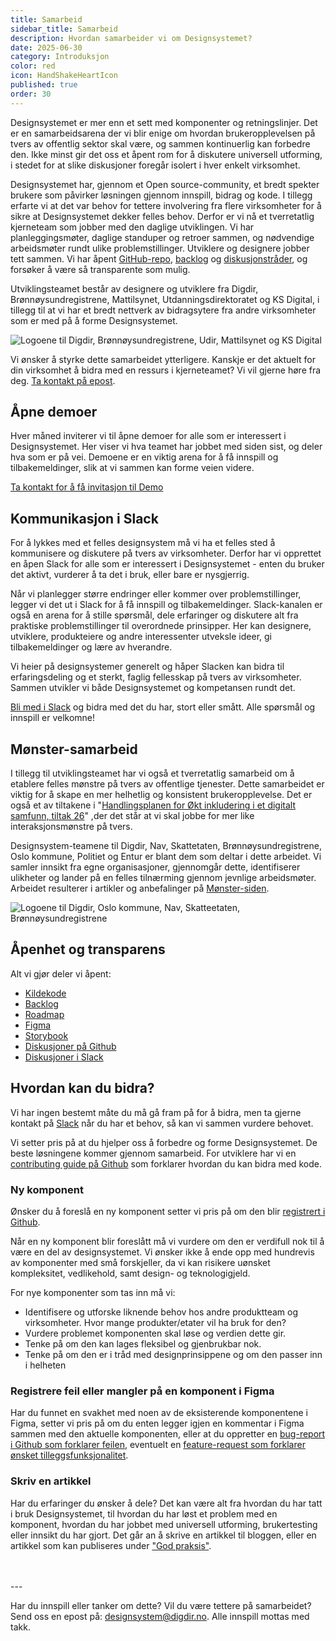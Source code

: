 ```yaml
---
title: Samarbeid
sidebar_title: Samarbeid
description: Hvordan samarbeider vi om Designsystemet?
date: 2025-06-30
category: Introduksjon
color: red
icon: HandShakeHeartIcon
published: true
order: 30
---
```


Designsystemet er mer enn et sett med komponenter og retningslinjer. Det er en samarbeidsarena der vi blir enige om hvordan brukeropplevelsen på tvers av offentlig sektor skal være, og sammen kontinuerlig kan forbedre den. Ikke minst gir det oss et åpent rom for å diskutere universell utforming, i stedet for at slike diskusjoner foregår isolert i hver enkelt virksomhet.

Designsystemet har, gjennom et Open source-community, et bredt spekter brukere som påvirker løsningen gjennom innspill, bidrag og kode. I tillegg erfarte vi at det var behov for tettere involvering fra flere virksomheter for å sikre at Designsystemet dekker felles behov. Derfor er vi nå et tverretatlig kjerneteam som jobber med den daglige utviklingen. Vi har planleggingsmøter, daglige standuper og retroer sammen, og nødvendige arbeidsmøter rundt ulike problemstillinger. Utviklere og designere jobber tett sammen. Vi har åpent [GitHub-repo](https://github.com/digdir/designsystemet), [backlog](https://github.com/orgs/digdir/projects/3) og [diskusjonstråder](https://github.com/digdir/designsystemet/discussions), og forsøker å være så transparente som mulig.

Utviklingsteamet består av designere og utviklere fra Digdir, Brønnøysundregistrene, Mattilsynet, Utdanningsdirektoratet og KS Digital, i tillegg til at vi har et bredt nettverk av bidragsytere fra andre virksomheter som er med på å forme Designsystemet.

<Image
  src="/img/utviklingsteam.png"
  alt="Logoene til Digdir, Brønnøysundregistrene, Udir, Mattilsynet og KS Digital"
  boxShadow={false}
/>

Vi ønsker å styrke dette samarbeidet ytterligere. Kanskje er det aktuelt for din virksomhet å bidra med en ressurs i kjerneteamet? Vi vil gjerne høre fra deg. [Ta kontakt på epost](mailto:designsystem@digdir.no). 

## Åpne demoer
Hver måned inviterer vi til åpne demoer for alle som er interessert i Designsystemet. Her viser vi hva teamet har jobbet med siden sist, og deler hva som er på vei. Demoene er en viktig arena for å få innspill og tilbakemeldinger, slik at vi sammen kan forme veien videre.

[Ta kontakt for å få invitasjon til Demo](mailto:designsystem@digdir.no)

## Kommunikasjon i Slack

For å lykkes med et felles designsystem må vi ha et felles sted å kommunisere og diskutere på tvers av virksomheter. Derfor har vi opprettet en åpen Slack for alle som er interessert i Designsystemet - enten du bruker det aktivt, vurderer å ta det i bruk, eller bare er nysgjerrig.

Når vi planlegger større endringer eller kommer over problemstillinger, legger vi det ut i Slack for å få innspill og tilbakemeldinger. Slack-kanalen er også en arena for å stille spørsmål, dele erfaringer og diskutere alt fra praktiske problemstillinger til overordnede prinsipper. Her kan designere, utviklere, produkteiere og andre interessenter utveksle ideer, gi tilbakemeldinger og lære av hverandre.

Vi heier på designsystemer generelt og håper Slacken kan bidra til erfaringsdeling og et sterkt, faglig fellesskap på tvers av virksomheter. Sammen utvikler vi både Designsystemet og kompetansen rundt det.

[Bli med i Slack](https://designsystemet.no/slack) og bidra med det du har, stort eller smått. Alle spørsmål og innspill er velkomne!

## Mønster-samarbeid
I tillegg til utviklingsteamet har vi også et tverretatlig samarbeid om å etablere felles mønstre på tvers av offentlige tjenester. Dette samarbeidet er viktig for å skape en mer helhetlig og konsistent brukeropplevelse. Det er også et av tiltakene i "[Handlingsplanen for Økt inkludering i et digitalt samfunn, tiltak 26](https://www.regjeringen.no/no/dokumenter/handlingsplan-for-auka-inkludering-i-eit-digitalt-samfunn/id2984233/)" ,der det står at vi skal jobbe for mer like interaksjonsmønstre på tvers.

Designsystem-teamene til Digdir, Nav, Skattetaten, Brønnøysundregistrene, Oslo kommune, Politiet og Entur er blant dem som deltar i dette arbeidet. Vi samler innsikt fra egne organisasjoner, gjennomgår dette, identifiserer ulikheter og lander på en felles tilnærming gjennom jevnlige arbeidsmøter. Arbeidet resulterer i artikler og anbefalinger på [Mønster-siden](https://www.designsystemet.no/no/patterns).

<Image
  src="/img/logo-monstre.png"
  alt="Logoene til Digdir, Oslo kommune, Nav, Skatteetaten, Brønnøysundregistrene"
  boxShadow={false}
  caption="Digdir, Nav, Skatteetaten, Oslo kommune og Brønnøysundregistren er blant dem som deltar i arbeidet om å etablere felles mønstre på tvers"
/>

## Åpenhet og transparens
Alt vi gjør deler vi åpent:
- [Kildekode](https://github.com/digdir/designsystemet)
- [Backlog](https://github.com/orgs/digdir/projects/3/views/1)
- [Roadmap](https://github.com/orgs/digdir/projects/3/views/30)
- [Figma](https://www.figma.com/@designsystemet)
- [Storybook](https://storybook.designsystemet.no)
- [Diskusjoner på Github](https://github.com/digdir/designsystemet/discussions)
- [Diskusjoner i Slack](https://www.designsystemet.no/slack)


## Hvordan kan du bidra?

Vi har ingen bestemt måte du må gå fram på for å bidra, men ta gjerne kontakt på [Slack](https://designsystemet.no/slack) når du har et behov, så kan vi sammen vurdere behovet.

Vi setter pris på at du hjelper oss å forbedre og forme Designsystemet. De beste løsningene kommer gjennom samarbeid. For utviklere har vi en [contributing guide på Github](https://github.com/digdir/designsystemet/blob/main/CONTRIBUTING.md) som forklarer hvordan du kan bidra med kode. 

### Ny komponent

Ønsker du å foreslå en ny komponent setter vi pris på om den blir [registrert i Github](https://github.com/digdir/designsystemet/discussions/new?category=components).

Når en ny komponent blir foreslått må vi vurdere om den er verdifull nok til å være en del av designsystemet. Vi ønsker ikke å ende opp med hundrevis av komponenter med små forskjeller, da vi kan risikere uønsket kompleksitet, vedlikehold, samt design- og teknologigjeld.

For nye komponenter som tas inn må vi:

- Identifisere og utforske liknende behov hos andre produktteam og virksomheter. Hvor mange produkter/etater vil ha bruk for den?
- Vurdere problemet komponenten skal løse og verdien dette gir.
- Tenke på om den kan lages fleksibel og gjenbrukbar nok.
- Tenke på om den er i tråd med designprinsippene og om den passer inn i helheten

### Registrere feil eller mangler på en komponent i Figma

Har du funnet en svakhet med noen av de eksisterende komponentene i Figma, setter vi pris på om du enten legger igjen en kommentar i Figma sammen med den aktuelle komponenten, eller at du oppretter en [bug-report i Github som forklarer feilen](https://github.com/digdir/designsystemet/issues/new?assignees=&labels=%F0%9F%90%9B+bug&projects=&template=1bug_report.yml), eventuelt en [feature-request som forklarer ønsket tilleggsfunksjonalitet](https://github.com/digdir/designsystemet/issues/new?assignees=&labels=%E2%9C%A8feature+request%2Cneeds+prioritization%E2%9D%97%EF%B8%8F&projects=&template=2feature_request.yml).

### Skriv en artikkel
Har du erfaringer du ønsker å dele? Det kan være alt fra hvordan du har tatt i bruk Designsystemet, til hvordan du har løst et problem med en komponent, hvordan du har jobbet med universell utforming, brukertesting eller innsikt du har gjort. Det går an å skrive en artikkel til bloggen, eller en artikkel som kan publiseres under ["God praksis"](https://www.designsystemet.no/no/best-practices). 



<br />
<br />
---

Har du innspill eller tanker om dette? Vil du være tettere på samarbeidet? Send oss en epost på: [designsystem@digdir.no](mailto:designsystem@digdir.no). Alle innspill mottas med takk.
